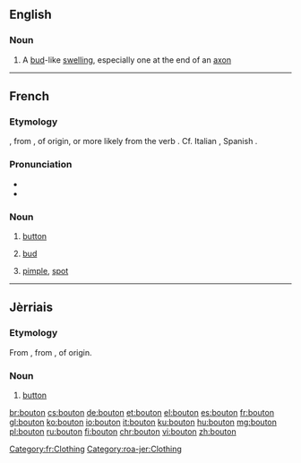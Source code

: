 ==English==

===Noun===
{{en-noun}}

# A [[bud]]-like [[swelling]], especially one at the end of an [[axon]]

----

==French==

===Etymology===
{{etyl|fro|fr}} {{term|boton|lang=fro}}, from {{etyl|LL.|fr}} {{term/t|la|*bottonem|*bottōnem}}, of {{etyl|gem|fr}} origin, or more likely from the verb {{suffix|bouter|on|lang=fr}}. Cf. Italian {{term|bottone|lang=it}}, Spanish {{term|botón|lang=es}}.

===Pronunciation===
* {{audio|Fr-bouton.ogg|audio}}
* {{IPA|/butɔ̃/|lang=fr}}

===Noun===
{{fr-noun|m}}

# [[button]]
# {{context|botany|lang=fr}} [[bud]]
# [[pimple]], [[spot]]

[[Category:fr:Clothing]]

----

==Jèrriais==

===Etymology===
From {{etyl|fro|roa-jer}} {{term|boton|lang=fro}}, from {{etyl|LL.|roa-jer}} {{term/t|la|*bottonem|*bottōnem}}, of {{etyl|gem|roa-jer}} origin.

===Noun===
{{roa-jer-noun|m}}

# [[button]]

[[Category:roa-jer:Clothing]]

[[br:bouton]]
[[cs:bouton]]
[[de:bouton]]
[[et:bouton]]
[[el:bouton]]
[[es:bouton]]
[[fr:bouton]]
[[gl:bouton]]
[[ko:bouton]]
[[io:bouton]]
[[it:bouton]]
[[ku:bouton]]
[[hu:bouton]]
[[mg:bouton]]
[[pl:bouton]]
[[ru:bouton]]
[[fi:bouton]]
[[chr:bouton]]
[[vi:bouton]]
[[zh:bouton]]